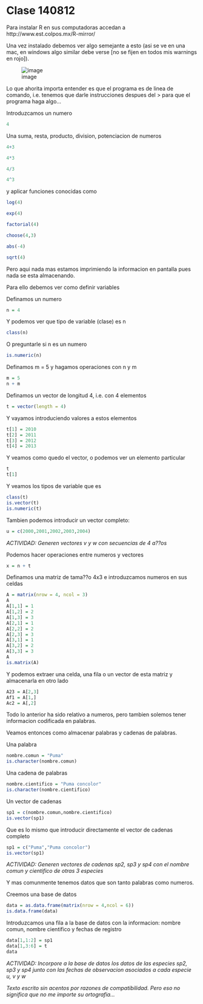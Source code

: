 # Clase 140812

Para instalar R en sus computadoras accedan a http://www.est.colpos.mx/R-mirror/

Una vez instalado debemos ver algo semejante a esto (asi se ve en una mac, en windows algo similar debe verse [no se fijen en todos mis warnings en rojo]).

![image](more/screen.png)

Lo que ahorita importa entender es que el programa es de linea de comando, i.e. tenemos que darle instrucciones despues del > para que el programa haga algo...

Introduzcamos un numero

```r
4
```

Una suma, resta, producto, division, potenciacion de numeros

```r
4+3
```
```r
4*3
```
```r
4/3
```
```r
4^3
```

y aplicar funciones conocidas como

```r
log(4)
```
```r
exp(4)
```
```r
factorial(4)
```
```r
choose(4,3)
```
```r
abs(-4)
```
```r
sqrt(4)
```

Pero aqui nada mas estamos imprimiendo la informacion en pantalla pues nada se esta almacenando.

Para ello debemos ver como definir variables

Definamos un numero
```r
n = 4
```

Y podemos ver que tipo de variable (clase) es n
```r
class(n)
```

O preguntarle si n es un numero
```r
is.numeric(n)
```

Definamos m = 5 y hagamos operaciones con n y m
```r
m = 5
n + m
```

Definamos un vector de longitud 4, i.e. con 4 elementos
```r
t = vector(length = 4)
```

Y vayamos introduciendo valores a estos elementos
```r
t[1] = 2010
t[2] = 2011
t[3] = 2012
t[4] = 2013
```

Y veamos como quedo el vector, o podemos ver un elemento particular
```r
t
t[1]
```

Y veamos los tipos de variable que es
```r
class(t)
is.vector(t)
is.numeric(t)
```

Tambien podemos introducir un vector completo:
```r
u = c(2000,2001,2002,2003,2004)
```

_ACTIVIDAD: Generen vectores v y w con secuencias de 4 a??os_

Podemos hacer operaciones entre numeros y vectores
```r
x = n + t
```

Definamos una matriz de tama??o 4x3 e introduzcamos numeros en sus celdas
```r
A = matrix(nrow = 4, ncol = 3)
A
A[1,1] = 1
A[1,2] = 2
A[1,3] = 3
A[2,1] = 1
A[2,2] = 2
A[2,3] = 3
A[3,1] = 1
A[3,2] = 2
A[3,3] = 3
A
is.matrix(A)
```

Y podemos extraer una celda, una fila o un vector de esta matriz y almacenarla en otro lado
```r
A23 = A[2,3]
Af1 = A[1,]
Ac2 = A[,2]
```

Todo lo anterior ha sido relativo a numeros, pero tambien solemos tener informacion codificada en palabras.

Veamos entonces como almacenar palabras y cadenas de palabras.

Una palabra
```r
nombre.comun = "Puma"
is.character(nombre.comun)
```

Una cadena de palabras
```r
nombre.cientifico = "Puma concolor"
is.character(nombre.cientifico)
```

Un vector de cadenas
```r
sp1 = c(nombre.comun,nombre.cientifico)
is.vector(sp1)
```

Que es lo mismo que introducir directamente el vector de cadenas completo
```r
sp1 = c("Puma","Puma concolor")
is.vector(sp1)
```

_ACTIVIDAD: Generen vectores de cadenas sp2, sp3 y sp4 con el nombre comun y cientifico de otras 3 especies_

Y mas comunmente tenemos datos que son tanto palabras como numeros.

Creemos una base de datos
```r
data = as.data.frame(matrix(nrow = 4,ncol = 6))
is.data.frame(data)
```

Introduzcamos una fila a la base de datos con la informacion: nombre comun, nombre cientifico y fechas de registro
```r
data[1,1:2] = sp1
data[1,3:6] = t
data
```

_ACTIVIDAD: Incorpore a la base de datos los datos de las especies sp2, sp3 y sp4 junto con las fechas de observacion asociados a cada especie u, v y w_

_Texto escrito sin acentos por razones de compatibilidad. Pero eso no significa que no me importe su ortografia..._